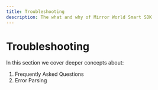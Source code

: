 ```yaml
---
title: Troubleshooting
description: The what and why of Mirror World Smart SDK
---
```


# Troubleshooting

In this section we cover deeper concepts about:
1. Frequently Asked Questions
2. Error Parsing
